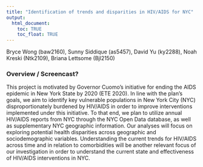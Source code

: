 ```yaml
---
title: "Identification of trends and disparities in HIV/AIDS for NYC"
output: 
  html_document:
    toc: TRUE
    toc_float: TRUE
---
```


Bryce Wong (baw2160), Sunny Siddique (as5457), David Yu (ky2288), Noah Kreski (Ntk2109), Briana Lettsome (Bjl2150)

### Overview / Screencast?

This project is motivated by Governor Cuomo’s initiative for ending the AIDS epidemic in New York State by 2020 (ETE 2020). In line with the plan’s goals, we aim to identify key vulnerable populations in New York City (NYC) disproportionately burdened by HIV/AIDS in order to improve interventions implemented under this initiative. To that end, we plan to utilize annual HIV/AIDS reports from NYC through the NYC Open Data database, as well as supplementary NYC geographic information. Our analyses will focus on exploring potential health disparities across geographic and sociodemographic variables. Understanding the current trends for HIV/AIDS across time and in relation to comorbidities will be another relevant focus of our investigation in order to understand the current state and effectiveness of HIV/AIDS interventions in NYC.
